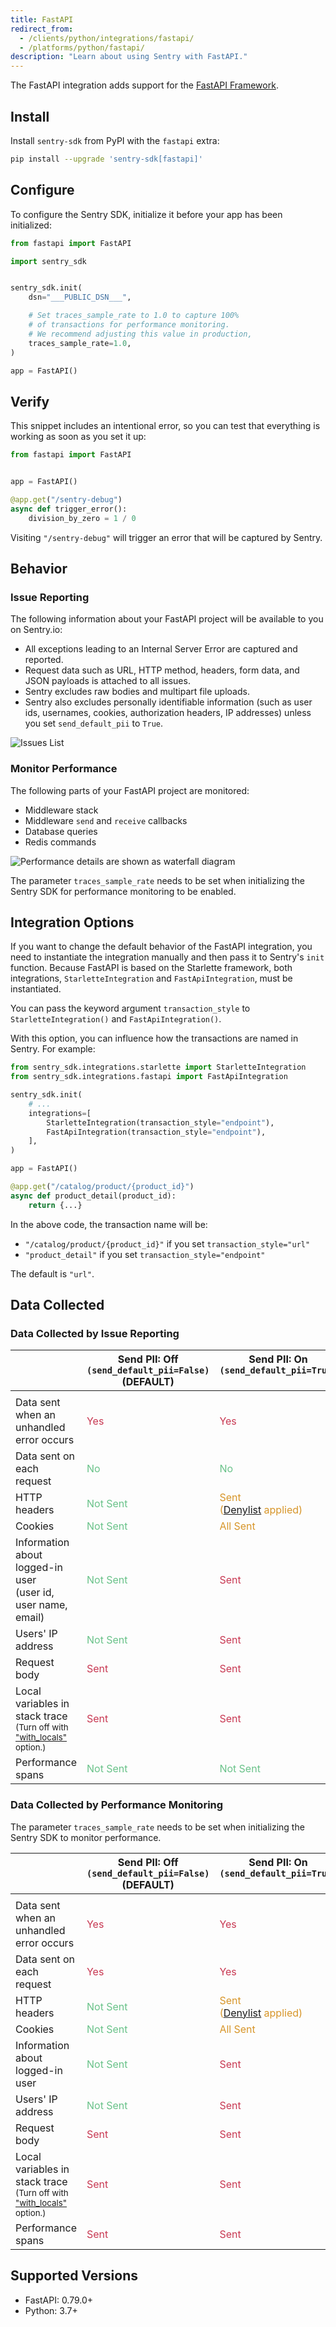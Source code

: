 ```yaml
---
title: FastAPI
redirect_from:
  - /clients/python/integrations/fastapi/
  - /platforms/python/fastapi/
description: "Learn about using Sentry with FastAPI."
---
```


The FastAPI integration adds support for the [FastAPI Framework](https://fastapi.tiangolo.com/).

## Install

Install `sentry-sdk` from PyPI with the `fastapi` extra:

```bash
pip install --upgrade 'sentry-sdk[fastapi]'
```

## Configure

To configure the Sentry SDK, initialize it before your app has been initialized:

```python
from fastapi import FastAPI

import sentry_sdk


sentry_sdk.init(
    dsn="___PUBLIC_DSN___",

    # Set traces_sample_rate to 1.0 to capture 100%
    # of transactions for performance monitoring.
    # We recommend adjusting this value in production,
    traces_sample_rate=1.0,
)

app = FastAPI()
```

## Verify

This snippet includes an intentional error, so you can test that everything is working as soon as you set it up:

```python
from fastapi import FastAPI


app = FastAPI()

@app.get("/sentry-debug")
async def trigger_error():
    division_by_zero = 1 / 0

```

Visiting `"/sentry-debug"` will trigger an error that will be captured by Sentry.

## Behavior

### Issue Reporting

The following information about your FastAPI project will be available to you on Sentry.io:

- All exceptions leading to an Internal Server Error are captured and reported.
- Request data such as URL, HTTP method, headers, form data, and JSON payloads is attached to all issues.
- Sentry excludes raw bodies and multipart file uploads.
- Sentry also excludes personally identifiable information (such as user ids, usernames, cookies, authorization headers, IP addresses) unless you set `send_default_pii` to `True`.

![Issues List](issues-list.png)

### Monitor Performance

The following parts of your FastAPI project are monitored:

- Middleware stack
- Middleware `send` and `receive` callbacks
- Database queries
- Redis commands

![Performance details are shown as waterfall diagram](performance-details.png)

<Note>

The parameter `traces_sample_rate` needs to be set when initializing the Sentry SDK for performance monitoring to be enabled.

</Note>

## Integration Options

If you want to change the default behavior of the FastAPI integration, you need to instantiate the integration manually and then pass it to Sentry's `init` function. Because FastAPI is based on the Starlette framework, both integrations, `StarletteIntegration` and `FastApiIntegration`, must be instantiated.

<ConfigKey name="transaction_style">

You can pass the keyword argument `transaction_style` to `StarletteIntegration()` and `FastApiIntegration()`.

With this option, you can influence how the transactions are named in Sentry. For example:

```python
from sentry_sdk.integrations.starlette import StarletteIntegration
from sentry_sdk.integrations.fastapi import FastApiIntegration

sentry_sdk.init(
    # ...
    integrations=[
        StarletteIntegration(transaction_style="endpoint"),
        FastApiIntegration(transaction_style="endpoint"),
    ],
)

app = FastAPI()

@app.get("/catalog/product/{product_id}")
async def product_detail(product_id):
    return {...}
```

In the above code, the transaction name will be:

- `"/catalog/product/{product_id}"` if you set `transaction_style="url"`
- `"product_detail"` if you set `transaction_style="endpoint"`

The default is `"url"`.

</ConfigKey>

## Data Collected

### Data Collected by Issue Reporting

|                                                                                                                                                 | Send PII: Off <br/>`(send_default_pii=False)` <br/>(DEFAULT) | Send PII: On <br/>`(send_default_pii=True)` <br/>&nbsp;                                                                                                                       |
| ----------------------------------------------------------------------------------------------------------------------------------------------- | ------------------------------------------------------------ | ----------------------------------------------------------------------------------------------------------------------------------------------------------------------------- |
|                                                                                                                                                 |                                                              |                                                                                                                                                                               |
| Data sent when an <br/> unhandled error occurs                                                                                                  | <span style="color: #C83852;">Yes</span>                     | <span style="color: #C83852;">Yes</span>                                                                                                                                      |
| Data sent on <br/> each request                                                                                                                 | <span style="color: #69C289;">No</span>                      | <span style="color: #69C289;">No</span>                                                                                                                                       |
| HTTP headers                                                                                                                                    | <span style="color: #69C289;">Not Sent</span>                | <span style="color: #D79528;">Sent <br/> ([Denylist](https://github.com/getsentry/sentry-python/blob/master/sentry_sdk/integrations/_wsgi_common.py#L19-L26) applied) </span> |
| Cookies                                                                                                                                         | <span style="color: #69C289;">Not Sent</span>                | <span style="color: #D79528;">All Sent <br/></span>                                                                                                                           |
| Information about logged-in user<br/>(user id, user name, email)                                                                                | <span style="color: #69C289;">Not Sent</span>                | <span style="color: #C83852;">Sent</span>                                                                                                                                     |
| Users' IP address                                                                                                                               | <span style="color: #69C289;">Not Sent</span>                | <span style="color: #C83852;">Sent</span>                                                                                                                                     |
| Request body                                                                                                                                    | <span style="color: #C83852;">Sent</span>                    | <span style="color: #C83852;">Sent</span>                                                                                                                                     |
| Local variables in stack trace<br/><small>(Turn off with ["with_locals"](/platforms/python/configuration/options/#with-locals) option.)</small> | <span style="color: #C83852;">Sent</span>                    | <span style="color: #C83852;">Sent</span>                                                                                                                                     |
| Performance spans                                                                                                                               | <span style="color: #69C289;">Not Sent</span>                | <span style="color: #69C289;">Not Sent</span>                                                                                                                                 |

### Data Collected by Performance Monitoring

<Note>

The parameter `traces_sample_rate` needs to be set when initializing the Sentry SDK to monitor performance.

</Note>

|                                                                                                                                                 | Send PII: Off <br/>`(send_default_pii=False)` <br/>(DEFAULT) | Send PII: On <br/>`(send_default_pii=True)` <br/>&nbsp;                                                                                                                      |
| ----------------------------------------------------------------------------------------------------------------------------------------------- | ------------------------------------------------------------ | ---------------------------------------------------------------------------------------------------------------------------------------------------------------------------- |
|                                                                                                                                                 |                                                              |                                                                                                                                                                              |
| Data sent when an <br/> unhandled error occurs                                                                                                  | <span style="color: #C83852;">Yes</span>                     | <span style="color: #C83852;">Yes</span>                                                                                                                                     |
| Data sent on <br/> each request                                                                                                                 | <span style="color: #C83852;">Yes</span>                     | <span style="color: #C83852;">Yes</span>                                                                                                                                     |
| HTTP headers                                                                                                                                    | <span style="color: #69C289;">Not Sent</span>                | <span style="color: #D79528;">Sent <br/> ([Denylist](https://github.com/getsentry/sentry-python/blob/master/sentry_sdk/integrations/_wsgi_common.py#L19-L26) applied)</span> |
| Cookies                                                                                                                                         | <span style="color: #69C289;">Not Sent</span>                | <span style="color: #D79528;">All Sent <br/></span>                                                                                                                          |
| Information about logged-in user                                                                                                                | <span style="color: #69C289;">Not Sent</span>                | <span style="color: #C83852;">Sent</span>                                                                                                                                    |
| Users' IP address                                                                                                                               | <span style="color: #69C289;">Not Sent</span>                | <span style="color: #C83852;">Sent</span>                                                                                                                                    |
| Request body                                                                                                                                    | <span style="color: #C83852;">Sent</span>                    | <span style="color: #C83852;">Sent</span>                                                                                                                                    |
| Local variables in stack trace<br/><small>(Turn off with ["with_locals"](/platforms/python/configuration/options/#with-locals) option.)</small> | <span style="color: #C83852;">Sent</span>                    | <span style="color: #C83852;">Sent</span>                                                                                                                                    |
| Performance spans                                                                                                                               | <span style="color: #C83852;">Sent</span>                    | <span style="color: #C83852;">Sent</span>                                                                                                                                    |

## Supported Versions

- FastAPI: 0.79.0+
- Python: 3.7+
